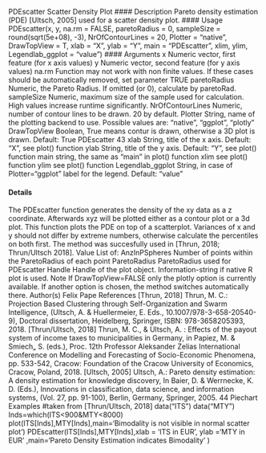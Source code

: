 PDEscatter Scatter Density Plot
#### Description
Pareto density estimation (PDE) [Ultsch, 2005] used for a scatter density plot.
#### Usage
PDEscatter(x, y, na.rm = FALSE, paretoRadius = 0, sampleSize =
             round(sqrt(5e+08), -3), NrOfContourLines = 20, Plotter
           = "native", DrawTopView = T, xlab = "X", ylab = "Y",
           main = "PDEscatter", xlim, ylim, Legendlab_ggplot =
             "value")
#### Arguments
x Numeric vector, first feature (for x axis values)
y Numeric vector, second feature (for y axis values)
na.rm Function may not work with non finite values. If these cases should be automatically
removed, set parameter TRUE
paretoRadius Numeric, the Pareto Radius. If omitted (or 0), calculate by paretoRad.
sampleSize Numeric, maximum size of the sample used for calculation. High values increase
runtime significantly.
NrOfContourLines
Numeric, number of contour lines to be drawn. 20 by default.
Plotter String, name of the plotting backend to use. Possible values are: "native", "ggplot",
"plotly"
DrawTopView Boolean, True means contur is drawn, otherwise a 3D plot is drawn. Default:
  True
PDEscatter 43
xlab String, title of the x axis. Default: "X", see plot() function
ylab String, title of the y axis. Default: "Y", see plot() function
main string, the same as "main" in plot() function
xlim see plot() function
ylim see plot() function
Legendlab_ggplot
String, in case of Plotter="ggplot" label for the legend. Default: "value"

#### Details

The PDEscatter function generates the density of the xy data as a z coordinate. Afterwards xyz will be plotted either as a contour plot or a 3d plot. This function plots the PDE on top of a scatterplot.
Variances of x and y should not differ by extreme numbers, otherwise calculate the percentiles on both first. The method was succesfully used in [Thrun, 2018; Thrun/Ultsch 2018].
Value
List of:
  AnzInPSpheres Number of points within the ParetoRadius of each point
ParetoRadius ParetoRadius used for PDEscatter
Handle Handle of the plot object. Information-string if native R plot is used.
Note
If DrawTopView=FALSE only the plotly option is currently available. If another option is chosen, the
method switches automatically there.
Author(s)
Felix Pape
References
[Thrun, 2018] Thrun, M. C.: Projection Based Clustering through Self-Organization and Swarm
Intelligence, (Ultsch, A. & Huellermeier, E. Eds., 10.1007/978-3-658-20540-9), Doctoral dissertation,
Heidelberg, Springer, ISBN: 978-3658205393, 2018.
[Thrun/Ultsch, 2018] Thrun, M. C., & Ultsch, A. : Effects of the payout system of income taxes
to municipalities in Germany, in Papiez, M. & Smiech„ S. (eds.), Proc. 12th Professor Aleksander
Zelias International Conference on Modelling and Forecasting of Socio-Economic Phenomena, pp.
533-542, Cracow: Foundation of the Cracow University of Economics, Cracow, Poland, 2018.
[Ultsch, 2005] Ultsch, A.: Pareto density estimation: A density estimation for knowledge discovery,
In Baier, D. & Werrnecke, K. D. (Eds.), Innovations in classification, data science, and information
systems, (Vol. 27, pp. 91-100), Berlin, Germany, Springer, 2005.
44 Piechart
Examples
#taken from [Thrun/Ultsch, 2018]
data("ITS")
data("MTY")
Inds=which(ITS<900&MTY<8000)
plot(ITS[Inds],MTY[Inds],main='Bimodality is not visible in normal scatter plot')
PDEscatter(ITS[Inds],MTY[Inds],xlab = 'ITS in EUR',
           ylab ='MTY in EUR' ,main='Pareto Density Estimation indicates Bimodality' )
